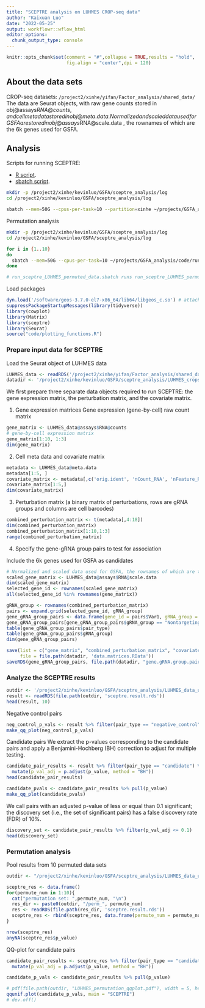 ```yaml
---
title: "SCEPTRE analysis on LUHMES CROP-seq data"
author: "Kaixuan Luo"
date: "2022-05-25"
output: workflowr::wflow_html
editor_options:
  chunk_output_type: console
---
```


```r
knitr::opts_chunk$set(comment = "#",collapse = TRUE,results = "hold",
                      fig.align = "center",dpi = 120)
```

## About the data sets

CROP-seq datasets: `/project2/xinhe/yifan/Factor_analysis/shared_data/`
The data are Seurat objects, with raw gene counts stored in obj@assays$RNA@counts, and cell meta data stored in obj@meta.data.
Normalized and scaled data used for GSFA are stored in obj@assays$RNA@scale.data , the rownames of which are the 6k genes used for GSFA.

## Analysis

Scripts for running SCEPTRE:

* [R script](https://github.com/kevinlkx/GSFA_analysis/tree/main/code/run_sceptre_LUHMES_data.R).
* [sbatch script](https://github.com/kevinlkx/GSFA_analysis/tree/main/code/run_sceptre_LUHMES_data.sbatch).

```bash
mkdir -p /project2/xinhe/kevinluo/GSFA/sceptre_analysis/log
cd /project2/xinhe/kevinluo/GSFA/sceptre_analysis/log

sbatch --mem=50G --cpus-per-task=10 --partition=xinhe ~/projects/GSFA_analysis/code/run_sceptre_LUHMES_data.sbatch
```

Permutation analysis
```bash
mkdir -p /project2/xinhe/kevinluo/GSFA/sceptre_analysis/log
cd /project2/xinhe/kevinluo/GSFA/sceptre_analysis/log

for i in {1..10}
do
  sbatch --mem=50G --cpus-per-task=10 ~/projects/GSFA_analysis/code/run_sceptre_LUHMES_permuted_data.sbatch $i
done

# run_sceptre_LUHMES_permuted_data.sbatch runs run_sceptre_LUHMES_permuted_data.R
```

Load packages
```r
dyn.load('/software/geos-3.7.0-el7-x86_64/lib64/libgeos_c.so') # attach the geos lib for Seurat
suppressPackageStartupMessages(library(tidyverse))
library(cowplot)
library(Matrix)
library(sceptre)
library(Seurat)
source("code/plotting_functions.R")
```

### Prepare input data for SCEPTRE

Load the Seurat object of LUHMES data
```r
LUHMES_data <- readRDS('/project2/xinhe/yifan/Factor_analysis/shared_data/LUHMES_cropseq_data_seurat.rds')
datadir <- '/project2/xinhe/kevinluo/GSFA/sceptre_analysis/LUHMES_cropseq_data'
```

We first prepare three separate data objects required to run SCEPTRE: 
the gene expression matrix, the perturbation matrix, and the covariate matrix.

1. Gene expression matrices
Gene expression (gene-by-cell) raw count matrix
```r
gene_matrix <- LUHMES_data@assays$RNA@counts
# gene-by-cell expression matrix
gene_matrix[1:10, 1:3]
dim(gene_matrix)
```

2. Cell meta data and covariate matrix
```r
metadata <- LUHMES_data@meta.data
metadata[1:5, ]
covariate_matrix <- metadata[,c('orig.ident', 'nCount_RNA', 'nFeature_RNA', 'percent_mt')]
covariate_matrix[1:5,]
dim(covariate_matrix)
```

3. Perturbation matrix (a binary matrix of perturbations,  rows are gRNA groups and columns are cell barcodes)
```r
combined_perturbation_matrix <- t(metadata[,4:18])
dim(combined_perturbation_matrix)
combined_perturbation_matrix[1:10,1:3]
range(combined_perturbation_matrix)
```

4. Specify the gene-gRNA group pairs to test for association

Include the 6k genes used for GSFA as candidates
```r
# Normalized and scaled data used for GSFA, the rownames of which are the 6k genes used for GSFA
scaled_gene_matrix <- LUHMES_data@assays$RNA@scale.data
dim(scaled_gene_matrix)
selected_gene_id <- rownames(scaled_gene_matrix)
all(selected_gene_id %in% rownames(gene_matrix))
```

```r
gRNA_group <- rownames(combined_perturbation_matrix)
pairs <- expand.grid(selected_gene_id, gRNA_group)
gene_gRNA_group_pairs <- data.frame(gene_id = pairs$Var1, gRNA_group = pairs$Var2, pair_type = "candidate")
gene_gRNA_group_pairs[gene_gRNA_group_pairs$gRNA_group == "Nontargeting", "pair_type"] <- "negative_control"
table(gene_gRNA_group_pairs$pair_type)
table(gene_gRNA_group_pairs$gRNA_group)
dim(gene_gRNA_group_pairs)
```

```r
save(list = c("gene_matrix", "combined_perturbation_matrix", "covariate_matrix"),
     file = file.path(datadir, 'data.matrices.RData'))
saveRDS(gene_gRNA_group_pairs, file.path(datadir, "gene.gRNA.group.pairs.rds"))
```

### Analyze the SCEPTRE results

```r
outdir <- '/project2/xinhe/kevinluo/GSFA/sceptre_analysis/LUHMES_data_updated/sceptre_output'
result <- readRDS(file.path(outdir, 'sceptre.result.rds'))
head(result, 10)
```

Negative control pairs
```r
neg_control_p_vals <- result %>% filter(pair_type == "negative_control") %>% pull(p_value)
make_qq_plot(neg_control_p_vals)
```

Candidate pairs
We extract the p-values corresponding to the candidate pairs and apply a Benjamini-Hochberg (BH) correction to adjust for multiple testing.
```r
candidate_pair_results <- result %>% filter(pair_type == "candidate") %>%
  mutate(p_val_adj = p.adjust(p_value, method = "BH"))
head(candidate_pair_results)

candidate_pvals <- candidate_pair_results %>% pull(p_value)
make_qq_plot(candidate_pvals)
```

We call pairs with an adjusted p-value of less or equal than 0.1 significant; the discovery set (i.e., the set of significant pairs) has a false discovery rate (FDR) of 10%.
```r
discovery_set <- candidate_pair_results %>% filter(p_val_adj <= 0.1)
head(discovery_set)
```

### Permutation analysis

Pool results from 10 permuted data sets
```r
outdir <- "/project2/xinhe/kevinluo/GSFA/sceptre_analysis/LUHMES_data_updated/sceptre_output/permutation"

sceptre_res <- data.frame()
for(permute_num in 1:10){
  cat("permutation set: ",permute_num, "\n")
  res_dir <- paste0(outdir, "/perm_", permute_num)
  res <- readRDS(file.path(res_dir, 'sceptre.result.rds'))
  sceptre_res <- rbind(sceptre_res, data.frame(permute_num = permute_num, res))
}

nrow(sceptre_res)
anyNA(sceptre_res$p_value)
```

QQ-plot for candidate pairs
```r
candidate_pair_results <- sceptre_res %>% filter(pair_type == "candidate") %>%
  mutate(p_val_adj = p.adjust(p_value, method = "BH"))

candidate_p_vals <- candidate_pair_results %>% pull(p_value)
```

```r
# pdf(file.path(outdir, "LUHMES_permutation_qqplot.pdf"), width = 5, height = 5)
qqunif.plot(candidate_p_vals, main = "SCEPTRE")
# dev.off()
```

